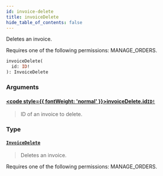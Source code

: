 ```yaml
---
id: invoice-delete
title: invoiceDelete
hide_table_of_contents: false
---
```








Deletes an invoice. 

Requires one of the following permissions: MANAGE_ORDERS.

```graphql
invoiceDelete(
  id: ID!
): InvoiceDelete
```


### Arguments

#### [<code style={{ fontWeight: 'normal' }}>invoiceDelete.<b>id</b></code>](#)<Bullet />[`ID!`](../../../developer/api-reference/scalars/id) <Badge class="secondary" text="non-null"/> <Badge class="secondary" text="scalar"/>
> ID of an invoice to delete.
> 

### Type

#### [`InvoiceDelete`](../../../developer/api-reference/objects/invoice-delete) <Badge class="secondary" text="object"/>
> Deletes an invoice. 

Requires one of the following permissions: MANAGE_ORDERS.
> 





